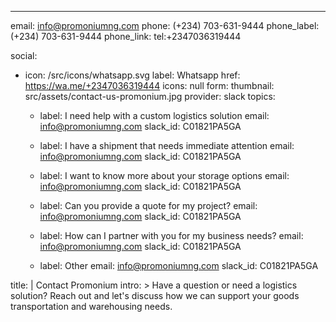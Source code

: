 ---
email: info@promoniumng.com
phone:  (+234) 703-631-9444
phone_label:  (+234) 703-631-9444
phone_link: tel:+2347036319444

social:


  - icon: /src/icons/whatsapp.svg
    label: Whatsapp
    href: https://wa.me/+2347036319444
    icons: null
form:
  thumbnail: src/assets/contact-us-promonium.jpg
  provider: slack
  topics:
    - label: I need help with a custom logistics solution
      email: info@promoniumng.com
      slack_id: C01821PA5GA
     
    - label: I have a shipment that needs immediate attention
      email: info@promoniumng.com
      slack_id: C01821PA5GA
      
    - label: I want to know more about your storage options
      email: info@promoniumng.com
      slack_id: C01821PA5GA
     
    - label: Can you provide a quote for my project?
      email: info@promoniumng.com 
      slack_id: C01821PA5GA
    
    - label: How can I partner with you for my business needs?
      email: info@promoniumng.com
      slack_id: C01821PA5GA

    - label: Other
      email: info@promoniumng.com
      slack_id: C01821PA5GA
     
      
  title: |
    Contact Promonium
  intro: >
    Have a question or need a logistics solution? Reach out and let's discuss how we can support your goods transportation and warehousing needs.